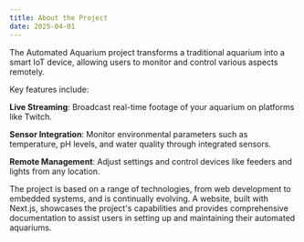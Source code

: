 ```yaml
---
title: About the Project
date: 2025-04-01
---
```


The Automated Aquarium project transforms a traditional aquarium into a smart IoT device, allowing users to monitor and control various aspects remotely.
<br className="extra-space" />

Key features include: <br className="extra-space" />

**Live Streaming**: Broadcast real-time footage of your aquarium on platforms like Twitch.

**Sensor Integration**: Monitor environmental parameters such as temperature, pH levels, and water quality through integrated sensors.

**Remote Management**: Adjust settings and control devices like feeders and lights from any location.
<br className="extra-space" />

The project is based on a range of technologies, from web development to embedded systems, and is continually evolving. A website, built with Next.js, showcases the project's capabilities and provides comprehensive documentation to assist users in setting up and maintaining their automated aquariums.
